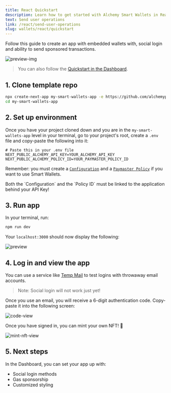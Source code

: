 ```yaml
---
title: React Quickstart
description: Learn how to get started with Alchemy Smart Wallets in React.
text: Send user operations
link: /react/send-user-operations
slug: wallets/react/quickstart
---
```


Follow this guide to create an app with embedded wallets with, social login and ability to send sponsored transactions.

![preview-img](https://alchemyapi-res.cloudinary.com/image/upload/v1755789660/docs/Screenshot_2025-08-21_at_8.20.55_AM_g13fhu.png)

> You can also follow the [Quickstart in the Dashboard](https://dashboard.alchemy.com/services/smart-wallets/quickstart).

## 1. Clone template repo

```bash
npx create-next-app my-smart-wallets-app -e https://github.com/alchemyplatform/smart-wallets-quickstart
cd my-smart-wallets-app
```

## 2. Set up environment

Once you have your project cloned down and you are in the `my-smart-wallets-app` level in your terminal, go to your project's root, create a `.env` file and copy-paste the following into it:

```shell
# Paste this in your .env file
NEXT_PUBLIC_ALCHEMY_API_KEY=YOUR_ALCHEMY_API_KEY
NEXT_PUBLIC_ALCHEMY_POLICY_ID=YOUR_PAYMASTER_POLICY_ID
```

Remember: you must create a [`Configuration`](https://dashboard.alchemy.com/services/smart-wallets/configuration) and a [`Paymaster Policy`](https://dashboard.alchemy.com/services/gas-manager/configuration) if you want to use Smart Wallets.

<Warning>
  Both the `Configuration` and the `Policy ID` must be linked to the application
  behind your API Key!
</Warning>

## 3. Run app

In your terminal, run:

```bash
npm run dev
```

Your `localhost:3000` should now display the following:

![preview](https://alchemyapi-res.cloudinary.com/image/upload/v1755749524/docs/Screenshot_2025-08-20_at_9.11.59_PM_p4ah4z.png)

## 4. Log in and view the app

You can use a service like [Temp Mail](https://temp-mail.org/en/) to test logins with throwaway email accounts.

> Note: Social login will not work just yet!

Once you use an email, you will receive a 6-digit authentication code. Copy-paste it into the following screen:

![code-view](https://alchemyapi-res.cloudinary.com/image/upload/v1755790150/docs/Screenshot_2025-08-21_at_8.29.04_AM_twxtvi.png)

Once you have signed in, you can mint your own NFT! 🎉

![mint-nft-view](https://alchemyapi-res.cloudinary.com/image/upload/v1755789956/docs/Screenshot_2025-08-21_at_8.25.51_AM_peoxem.png)

## 5. Next steps

In the Dashboard, you can set your app up with:

- Social login methods
- Gas sponsorship
- Customized styling

